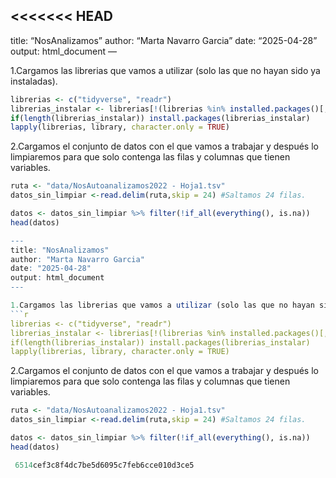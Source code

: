 <<<<<<< HEAD
---
title: "NosAnalizamos"
author: "Marta Navarro Garcia"
date: "2025-04-28"
output: html_document
---

1.Cargamos las librerias que vamos a utilizar (solo las que no hayan sido ya instaladas).
```r
librerias <- c("tidyverse", "readr")
librerias_instalar <- librerias[!(librerias %in% installed.packages()[,"Package"])]
if(length(librerias_instalar)) install.packages(librerias_instalar)
lapply(librerias, library, character.only = TRUE)

```

2.Cargamos el conjunto de datos con el que vamos a trabajar y después lo limpiaremos para que solo contenga las filas y columnas que tienen variables.

```r
ruta <- "data/NosAutoanalizamos2022 - Hoja1.tsv"
datos_sin_limpiar <-read.delim(ruta,skip = 24) #Saltamos 24 filas.

datos <- datos_sin_limpiar %>% filter(!if_all(everything(), is.na)) 
head(datos)

---
title: "NosAnalizamos"
author: "Marta Navarro Garcia"
date: "2025-04-28"
output: html_document
---

1.Cargamos las librerias que vamos a utilizar (solo las que no hayan sido ya instaladas).
```r
librerias <- c("tidyverse", "readr")
librerias_instalar <- librerias[!(librerias %in% installed.packages()[,"Package"])]
if(length(librerias_instalar)) install.packages(librerias_instalar)
lapply(librerias, library, character.only = TRUE)

```

2.Cargamos el conjunto de datos con el que vamos a trabajar y después lo limpiaremos para que solo contenga las filas y columnas que tienen variables.

```r
ruta <- "data/NosAutoanalizamos2022 - Hoja1.tsv"
datos_sin_limpiar <-read.delim(ruta,skip = 24) #Saltamos 24 filas.

datos <- datos_sin_limpiar %>% filter(!if_all(everything(), is.na)) 
head(datos)

 6514cef3c8f4dc7be5d6095c7feb6cce010d3ce5
```